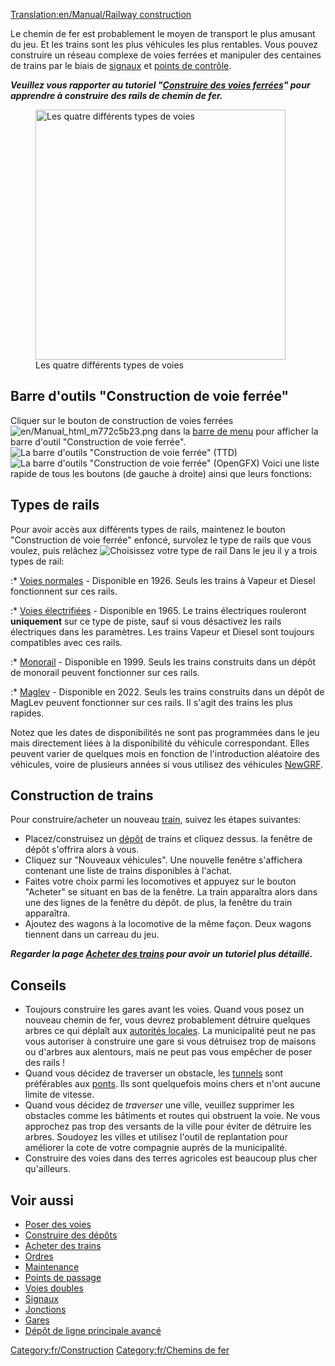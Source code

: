 [[Translation:en/Manual/Railway construction]]
{{fr/Table des matières}}

Le chemin de fer est probablement le moyen de transport le plus amusant du jeu.  Et les trains sont les plus véhicules les plus rentables. Vous pouvez construire un réseau complexe de voies ferrées et manipuler des centaines de trains par le biais de [[fr/Manual/Signaux|signaux]] et [[fr/Manual/Points de contrôle|points de contrôle]].

'''''Veuillez vous rapporter au tutoriel "[[fr/Manual/Construction de voies|Construire des voies ferrées]]" pour apprendre à construire des rails de chemin de fer.'''''

[[File:fr/4 Types of railway.png|thumb|none|400px|Les quatre différents types de voies]]

==Barre d'outils "Construction de voie ferrée"==
Cliquer sur le bouton de construction de voies ferrées [[File:en/Manual html m772c5b23.png]] dans la [[fr/Manual/Interface#barre-d-outils-principale|barre de menu]] pour afficher la barre d'outil "Construction de voie ferrée".
[[File:fr/Railroad ConstructionTTD.png|none|frame|La barre d'outils "Construction de voie ferrée" (TTD)]]
[[File:fr/Railroad ConstructionOGFX.png|none|frame|La barre d'outils "Construction de voie ferrée" (OpenGFX)]]
Voici une liste rapide de tous les boutons (de gauche à droite) ainsi que leurs fonctions:
{{fr/Barre voie ferrée}}

==Types de rails==
Pour avoir accès aux différents types de rails, maintenez le bouton "Construction de voie ferrée" enfoncé, survolez le type de rails que vous voulez, puis relâchez
[[File:fr/Openttd-rail1.png|none|frame|Choisissez votre type de rail]]
Dans le jeu il y a trois types de rail: 
:* [[fr/Manual/Base Set/Lignes ferroviaires|Voies normales]] - Disponible en 1926. Seuls les trains à Vapeur et Diesel fonctionnent sur ces rails.
:* [[fr/Manual/Base Set/Chemin de fer électrifié|Voies électrifiées]] - Disponible en 1965. Le trains électriques rouleront '''uniquement''' sur ce type de piste, sauf si vous désactivez les rails électriques dans les paramètres. Les trains Vapeur et Diesel sont toujours compatibles avec ces rails.
:* [[fr/Manual/Base Set/Monorail|Monorail]] - Disponible en 1999. Seuls les trains construits dans un dépôt de monorail peuvent fonctionner sur ces rails.
:* [[fr/Manual/Base Set/MagLev|Maglev]] - Disponible en 2022. Seuls les trains construits dans un dépôt de MagLev peuvent fonctionner sur ces rails. Il s'agit des trains les plus rapides.

Notez que les dates de disponibilités ne sont pas programmées dans le jeu mais directement liées à la disponibilité du véhicule correspondant. Elles peuvent varier de quelques mois en fonction de l'introduction aléatoire des véhicules, voire de plusieurs années si vous utilisez des véhicules [[fr/Manual/NewGRF|NewGRF]].

==Construction de trains==
Pour construire/acheter un nouveau [[fr/Manual/Trains|train]], suivez les étapes suivantes:
*Placez/construisez un [[fr/Manual/Dépôts|dépôt]] de trains et cliquez dessus. la fenêtre de dépôt s'offrira alors à vous. 
*Cliquez sur "Nouveaux véhicules". Une nouvelle fenêtre s'affichera contenant une liste de trains disponibles à l'achat. 
*Faites votre choix parmi les locomotives et appuyez sur le bouton "Acheter" se situant en bas de la fenêtre. La train apparaîtra alors dans une des lignes de la fenêtre du dépôt. de plus, la fenêtre du train apparaîtra. 
*Ajoutez des wagons à la locomotive de la même façon. Deux wagons tiennent dans un carreau du jeu.


'''''Regarder la page [[fr/Manual/Acheter des trains|Acheter des trains]] pour avoir un tutoriel plus détaillé.'''''

==Conseils==
* Toujours construire les gares avant les voies. Quand vous posez un nouveau chemin de fer, vous devrez probablement détruire quelques arbres ce qui déplaît aux [[fr/Manual/Municipalité|autorités locales]]. La municipalité peut ne pas vous autoriser à construire une gare si vous détruisez trop de maisons ou d'arbres aux alentours, mais ne peut pas vous empêcher de poser des rails !
* Quand vous décidez de traverser un obstacle, les [[fr/Manual/Tunnels|tunnels]] sont préférables aux [[fr/Manual/Ponts|ponts]]. Ils sont quelquefois moins chers et n'ont aucune limite de vitesse.
* Quand vous décidez de ''traverser'' une ville, veuillez supprimer les obstacles comme les bâtiments et routes qui obstruent la voie. Ne vous approchez pas trop des versants de la ville pour éviter de détruire les arbres. Soudoyez les villes et utilisez l'outil de replantation pour améliorer la cote de votre compagnie auprès de la municipalité.
* Construire des voies dans des terres agricoles est beaucoup plus cher qu'ailleurs.

==Voir aussi==
*[[fr/Manual/Construction de voies|Poser des voies]]
*[[fr/Manual/Construction de dépôts|Construire des dépôts]]
*[[fr/Manual/Acheter des trains|Acheter des trains]]
*[[fr/Manual/Ordres|Ordres]]
*[[fr/Manual/Maintenance|Maintenance]]
*[[fr/Manual/Points de contrôle|Points de passage]]
*[[fr/Community/Double voies|Voies doubles]]
*[[fr/Manual/Signaux|Signaux]]
*[[fr/Community/Junctionary/Main Page|Jonctions]]
*[[fr/Manual/Gares ferroviaires|Gares]]
*[[fr/Manual/Construction de dépôts#configurations-avancees-de-depot|Dépôt de ligne principale avancé]]

[[Category:fr/Construction]]
[[Category:fr/Chemins de fer]]